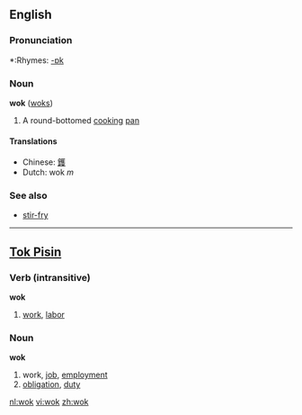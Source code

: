==English==

===Pronunciation===
*:Rhymes: [[Rhymes:English:-ɒk|-ɒk]]

===Noun===
'''wok''' ([[woks]])

#A round-bottomed [[cook]]ing [[pan]]

====Translations====
*Chinese: [[鑊]]
*Dutch: wok ''m''

===See also===
*[[stir-fry]]

----

==[[Tok Pisin]]==
===Verb (intransitive)===

'''wok'''

#[[work]], [[labor]]

===Noun===

'''wok'''

#work, [[job]], [[employment]]
#[[obligation]], [[duty]]

[[nl:wok]]
[[vi:wok]]
[[zh:wok]]